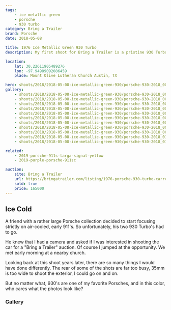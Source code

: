 ```yaml
---
tags:
    - ice metallic green
    - porsche
    - 930 turbo
category: Bring a Trailer
brand: Porsche
date: 2018-05-08

title: 1976 Ice Metallic Green 930 Turbo
description: My first shoot for Bring a Trailer is a pristine 930 Turbo.

location:
    lat: 30.22611905489276
    lon: -97.94989092086459
    place: Mount Olive Lutheran Church Austin, TX

hero: shoots/2018/2018-05-08-ice-metallic-green-930/porsche-930-2018_005
gallery:
    - shoots/2018/2018-05-08-ice-metallic-green-930/porsche-930-2018_001
    - shoots/2018/2018-05-08-ice-metallic-green-930/porsche-930-2018_002
    - shoots/2018/2018-05-08-ice-metallic-green-930/porsche-930-2018_003
    - shoots/2018/2018-05-08-ice-metallic-green-930/porsche-930-2018_004
    - shoots/2018/2018-05-08-ice-metallic-green-930/porsche-930-2018_005
    - shoots/2018/2018-05-08-ice-metallic-green-930/porsche-930-2018_006
    - shoots/2018/2018-05-08-ice-metallic-green-930/porsche-930-2018_007
    - shoots/2018/2018-05-08-ice-metallic-green-930/porsche-930-2018_008
    - shoots/2018/2018-05-08-ice-metallic-green-930/porsche-930-2018_009
    - shoots/2018/2018-05-08-ice-metallic-green-930/porsche-930-2018_010
    - shoots/2018/2018-05-08-ice-metallic-green-930/porsche-930-2018_011

related:
    - 2019-porsche-911s-targa-signal-yellow
    - 2019-purple-porsche-911sc

auction:
    site: Bring a Trailer
    url: https://bringatrailer.com/listing/1976-porsche-930-turbo-carrera-5/
    sold: true
    price: 165000
---
```



## Ice Cold

A friend with a rather large Porsche collection decided to start focusing strictly on air-cooled, early 911's. So unfortunately, his two 930 Turbo's had to go.

He knew that I had a camera and asked if I was interested in shooting the car for a "Bring a Trailer" auction. Of course I jumped at the opportunity. We met early morning at a nearby church.

Looking back at this shoot years later, there are so many things I would have done differently. The rear of some of the shots are far too busy, 35mm is too wide to shoot the exterior, I could go on and on.

But no matter what, 930's are one of my favorite Porsches, and in this color, who cares what the photos look like?

<Maps
    lat={frontmatter.location.lat}
    lon={frontmatter.location.lon}
    place={frontmatter.location.place}
/>

### Gallery

<Gallery images={frontmatter.gallery} />
